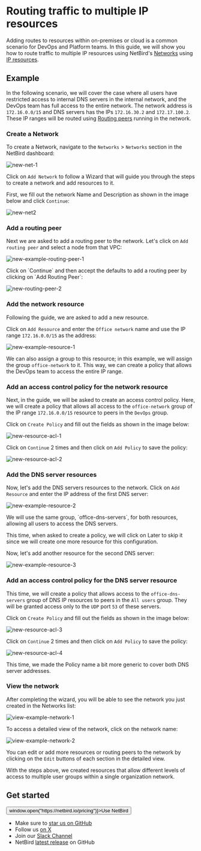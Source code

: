 # Routing traffic to multiple IP resources
Adding routes to resources within on-premises or cloud is a common scenario for DevOps and Platform teams. In this guide, we will show you how to route traffic to multiple IP resources using NetBird's [Networks](/how-to/networks-concept) using [IP resources](/how-to/networks-concept#resources).

## Example
In the following scenario, we will cover the case where all users have restricted access to internal DNS servers in the internal network, and the DevOps team has full access to the entire network.
The network address is `172.16.0.0/15` and DNS servers has the IPs `172.16.30.2` and `172.17.100.2`.
These IP ranges will be routed using [Routing peers](/how-to/networks-concept#routing-peers) running in the network.

### Create a Network
To create a Network, navigate to the `Networks` > `Networks` section in the NetBird dashboard:

<p>
    <img src="/docs-static/img/how-to-guides/networks/view-wild-network-1.png" alt="new-net-1" className="imagewrapper-big"/>
</p>

Click on `Add Network` to follow a Wizard that will guide you through the steps to create a network and add resources to it.

First, we fill out the network Name and Description as shown in the image below and click `Continue`:

<p>
    <img src="/docs-static/img/how-to-guides/networks/new-example-network-2.png" alt="new-net2" className="imagewrapper"/>
</p>

### Add a routing peer
Next we are asked to add a routing peer to the network. Let's click on `Add routing peer` and select a node from that VPC:

<p>
    <img src="/docs-static/img/how-to-guides/networks/add-example-routing-peer-1.png" alt="new-example-routing-peer-1" className="imagewrapper"/>
</p>
Click on `Continue` and then accept the defaults to add a routing peer by clicking on `Add Routing Peer`:
<p>
    <img src="/docs-static/img/how-to-guides/networks/add-example-routing-peer-2.png" alt="new-routing-peer-2" className="imagewrapper"/>
</p>

### Add the network resource
Following the guide, we are asked to add a new resource.

Click on `Add Resource` and enter the `Office network` name and use the IP range `172.16.0.0/15` as the address:
<p>
    <img src="/docs-static/img/how-to-guides/networks/add-example-resource-1.png" alt="new-example-resource-1" className="imagewrapper"/>
</p>

We can also assign a group to this resource; in this example, we will assign the group `office-network` to it. This way, we can create a policy that allows the DevOps team to access the entire IP range.

### Add an access control policy for the network resource
Next, in the guide, we will be asked to create an access control policy. Here, we will create a policy that allows all access to the `office-network` group of the IP range `172.16.0.0/15`
resource to peers in the `DevOps` group.

Click on `Create Policy` and fill out the fields as shown in the image below:
<p>
    <img src="/docs-static/img/how-to-guides/networks/add-example-resource-acl-1.png" alt="new-resource-acl-1" className="imagewrapper-big"/>
</p>

Click on `Continue` 2 times and then click on `Add Policy` to save the policy:
<p>
    <img src="/docs-static/img/how-to-guides/networks/add-example-resource-acl-2.png" alt="new-resource-acl-2" className="imagewrapper-big"/>
</p>

### Add the DNS server resources
Now, let's add the DNS servers resources to the network. Click on `Add Resource` and enter the IP address of the first DNS server:
<p>
    <img src="/docs-static/img/how-to-guides/networks/add-example-resource-2.png" alt="new-example-resource-2" className="imagewrapper"/>
</p>
We will use the same group, `office-dns-servers`, for both resources, allowing all users to access the DNS servers.

This time, when asked to create a policy, we will click on Later to skip it since we will create one more resource for this configuration.

Now, let's add another resource for the second DNS server:
<p>
    <img src="/docs-static/img/how-to-guides/networks/add-example-resource-3.png" alt="new-example-resource-3" className="imagewrapper"/>
</p>

### Add an access control policy for the DNS server resource
This time, we will create a policy that allows access to the `office-dns-servers` group of DNS IP resources to peers in
the `All users` group. They will be granted access only to the `UDP` port `53` of these servers.

Click on `Create Policy` and fill out the fields as shown in the image below:
<p>
    <img src="/docs-static/img/how-to-guides/networks/add-example-resource-acl-3.png" alt="new-resource-acl-3" className="imagewrapper-big"/>
</p>

Click on `Continue` 2 times and then click on `Add Policy` to save the policy:
<p>
    <img src="/docs-static/img/how-to-guides/networks/add-example-resource-acl-4.png" alt="new-resource-acl-4" className="imagewrapper-big"/>
</p>
This time, we made the Policy name a bit more generic to cover both DNS server addresses.

### View the network
After completing the wizard, you will be able to see the network you just created in the Networks list:
<p>
    <img src="/docs-static/img/how-to-guides/networks/view-example-network-1.png" alt="view-example-network-1" className="imagewrapper-big"/>
</p>

To access a detailed view of the network, click on the network name:
<p>
    <img src="/docs-static/img/how-to-guides/networks/view-example-network-2.png" alt="view-example-network-2" className="imagewrapper-big"/>
</p>

You can edit or add more resources or routing peers to the network by clicking on the `Edit` buttons of each section in the detailed view.

With the steps above, we created resources that allow different levels of access to multiple user groups within a single organization network.

## Get started
<p float="center" >
    <Button name="button" className="button-5" onClick={() => window.open("https://netbird.io/pricing")}>Use NetBird</Button>
</p>

- Make sure to [star us on GitHub](https://github.com/netbirdio/netbird)
- Follow us [on X](https://x.com/netbird)
- Join our [Slack Channel](https://join.slack.com/t/netbirdio/shared_invite/zt-31rofwmxc-27akKd0Le0vyRpBcwXkP0g)
- NetBird [latest release](https://github.com/netbirdio/netbird/releases) on GitHub
